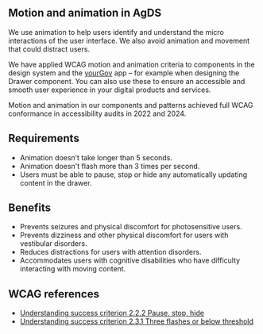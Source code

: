 ## Motion and animation in AgDS

We use animation to help users identify and understand the micro interactions of the user interface. We also avoid animation and movement that could distract users.

We have applied WCAG motion and animation criteria to components in the design system and the [yourGov](/yourgov) app – for example when designing the Drawer component. You can also use these to ensure an accessible and smooth user experience in your digital products and services.

Motion and animation in our components and patterns achieved full WCAG conformance in accessibility audits in 2022 and 2024.

## Requirements

- Animation doesn’t take longer than 5 seconds.
- Animation doesn't flash more than 3 times per second.
- Users must be able to pause, stop or hide any automatically updating content in the drawer.

## Benefits

- Prevents seizures and physical discomfort for photosensitive users.
- Prevents dizziness and other physical discomfort for users with vestibular disorders.
- Reduces distractions for users with attention disorders.
- Accommodates users with cognitive disabilities who have difficulty interacting with moving content.

## WCAG references

- [Understanding success criterion 2.2.2 Pause, stop, hide](https://www.w3.org/WAI/WCAG22/Understanding/pause-stop-hide.html)
- [Understanding success criterion 2.3.1 Three flashes or below threshold](https://www.w3.org/WAI/WCAG22/Understanding/three-flashes-or-below-threshold.html)
